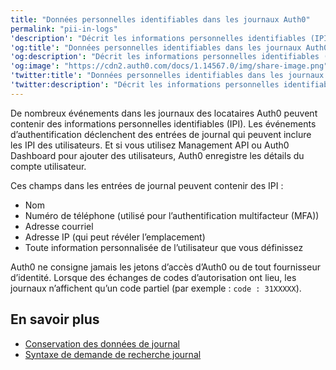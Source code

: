 ```yaml
---
title: "Données personnelles identifiables dans les journaux Auth0"
permalink: "pii-in-logs"
'description': "Décrit les informations personnelles identifiables (IPI) possibles que Auth0 écrit dans les journaux des locataires."
'og:title': "Données personnelles identifiables dans les journaux Auth0"
'og:description': "Décrit les informations personnelles identifiables (IPI) possibles que Auth0 écrit dans les journaux des locataires."
'og:image': "https://cdn2.auth0.com/docs/1.14567.0/img/share-image.png"
'twitter:title': "Données personnelles identifiables dans les journaux Auth0"
'twitter:description': "Décrit les informations personnelles identifiables (IPI) possibles que Auth0 écrit dans les journaux des locataires."
---
```


De nombreux événements dans les journaux des locataires Auth0 peuvent contenir des informations personnelles identifiables (IPI). Les événements d’authentification déclenchent des entrées de journal qui peuvent inclure les IPI des utilisateurs. Et si vous utilisez <Tooltip href="/docs/docs/fr-ca/glossary?term=management-api" tip="Management API
Un produit permettant aux clients d’effectuer des tâches administratives." cta="Voir le glossaire">Management API</Tooltip> ou <Tooltip href="/docs/docs/fr-ca/glossary?term=auth0-dashboard" tip="Auth0 Dashboard
Principal produit d’Auth0 pour configurer vos services." cta="Voir le glossaire">Auth0 Dashboard</Tooltip> pour ajouter des utilisateurs, Auth0 enregistre les détails du compte utilisateur.

Ces champs dans les entrées de journal peuvent contenir des IPI :

* Nom
* Numéro de téléphone (utilisé pour l’authentification multifacteur (<Tooltip href="/docs/docs/fr-ca/glossary?term=multifactor-authentication" tip="Authentification multifacteur (MFA)
Processus d’authentification de l’utilisateur qui utilise un facteur en plus du nom d’utilisateur et du mot de passe, tel qu’un code par SMS." cta="Voir le glossaire">MFA</Tooltip>))
* Adresse courriel
* Adresse IP (qui peut révéler l’emplacement)
* Toute information personnalisée de l’utilisateur que vous définissez

Auth0 ne consigne jamais les jetons d’accès d’Auth0 ou de tout fournisseur d’identité. Lorsque des échanges de codes d’autorisation ont lieu, les journaux n’affichent qu’un code partiel (par exemple : `code : 31XXXXX`).

## En savoir plus

* [Conservation des données de journal](/docs/fr-ca/deploy-monitor/logs/log-data-retention)
* [Syntaxe de demande de recherche journal](/docs/fr-ca/deploy-monitor/logs/log-search-query-syntax)